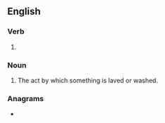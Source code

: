 ==English==

===Verb===
{{head|en|present participle}}

# {{present participle of|lave|lang=en|nocat=1}}

===Noun===
{{en-noun}}

# The act by which something is laved or washed.

===Anagrams===
* {{anagrams|en|a=agilnv|Galvin|Glavin}}